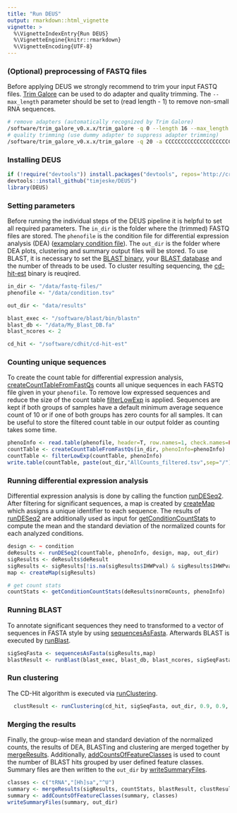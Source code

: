 ```yaml
---
title: "Run DEUS"
output: rmarkdown::html_vignette
vignette: >
  %\VignetteIndexEntry{Run DEUS}
  %\VignetteEngine{knitr::rmarkdown}
  %\VignetteEncoding{UTF-8}
---
```


### (Optional) preprocessing of FASTQ files

Before applying DEUS we strongly recommend to trim your input FASTQ files. 
[Trim Galore](https://www.bioinformatics.babraham.ac.uk/projects/trim_galore/) can be used to do adapter and quality trimming. The `--max_length` parameter should be set to (read length - 1) to remove non-small RNA sequences.

```bash
# remove adapters (automatically recognized by Trim Galore)
/software/trim_galore_v0.x.x/trim_galore -q 0 --length 16 --max_length 49 $in_file -o $out_dir
# quality trimming (use dummy adapter to suppress adapter trimming)
/software/trim_galore_v0.x.x/trim_galore -q 20 -a CCCCCCCCCCCCCCCCCCCCCCCCCCCCCCCCCCCCCCCCCCCCCCCCCC --stringency 50 $in_file -o $out_dir
```

### Installing DEUS

```r
if (!require("devtools")) install.packages("devtools", repos='http://cran.us.r-project.org')
devtools::install_github("timjeske/DEUS")
library(DEUS)

```

### Setting parameters

Before running the individual steps of the DEUS pipeline it is helpful to set all required parameters.
The `in_dir` is the folder where the (trimmed) FASTQ files are stored. The `phenofile` is the condition file for differential expression analysis (DEA) ([examplary condition file](DEUS.html#preparing-a-condition-file)).
The `out_dir` is the folder where DEA plots, clustering and summary output files will be stored.
To use BLAST, it is necessary to set the [BLAST binary](ftp://ftp.ncbi.nlm.nih.gov/blast/executables/blast+/LATEST/), your [BLAST database](DEUS.html#preparing-a-blast-database) and the number of threads to be used. 
To cluster resulting sequencing, the [cd-hit-est](http://weizhongli-lab.org/cd-hit/) binary is reuqired.

```r

in_dir <- "/data/fastq-files/"
phenofile <- "/data/condition.tsv"

out_dir <- "data/results"

blast_exec <- "/software/blast/bin/blastn"
blast_db <- "/data/My_Blast_DB.fa"
blast_ncores <- 2

cd_hit <- "/software/cdhit/cd-hit-est"
```

### Counting unique sequences

To create the count table for differential expression analysis, [createCountTableFromFastQs](../reference/createCountTableFromFastQs.html) counts all unique sequences in each FASTQ file given in your `phenofile`. To remove low expressed sequences and reduce the size of the count table [filterLowExp](../reference/filterLowExp.html) is applied. Sequences are kept if both groups of samples have a default minimum average sequence count of 10 or if one of both groups has zero counts for all samples. It can be useful to store the filtered count table in our output folder as counting takes some time.
```r
phenoInfo <- read.table(phenofile, header=T, row.names=1, check.names=FALSE)
countTable <- createCountTableFromFastQs(in_dir, phenoInfo=phenoInfo)
countTable <- filterLowExp(countTable, phenoInfo)
write.table(countTable, paste(out_dir,"AllCounts_filtered.tsv",sep="/"), col.names=T, quote=F, sep="\t", row.names=T)
```

### Running differential expression analysis

Differential expression analysis is done by calling the function [runDESeq2](../reference/runDESeq2.html). 
After filtering for significant sequences, a map is created by [createMap](../reference/createMap.html) which assigns a unique identifier to each sequence.
The results of [runDESeq2](../reference/runDESeq2.html) are additionally used as input for [getConditionCountStats](../reference/getConditionCountStats.html) to compute the mean and the standard deviation of the normalized counts for each analyzed conditions.

```r
design <- ~ condition
deResults <- runDESeq2(countTable, phenoInfo, design, map, out_dir)
sigResults <- deResults$deResult
sigResults <- sigResults[!is.na(sigResults$IHWPval) & sigResults$IHWPval < 0.05,]
map <- createMap(sigResults)

# get count stats
countStats <- getConditionCountStats(deResults$normCounts, phenoInfo)
```

### Running BLAST

To annotate significant sequences they need to transformed to a vector of sequences in FASTA style by using [sequencesAsFasta](../reference/sequencesAsFasta.html). Afterwards BLAST is executed by [runBlast](../reference/runBlast.html).
```r
sigSeqFasta <- sequencesAsFasta(sigResults,map)
blastResult <- runBlast(blast_exec, blast_db, blast_ncores, sigSeqFasta)
```

### Run clustering

The CD-Hit algorithm is executed via [runClustering](../reference/runClustering.html).
```r
  clustResult <- runClustering(cd_hit, sigSeqFasta, out_dir, 0.9, 0.9, 9, map)
```

### Merging the results

Finally, the group-wise mean and standard deviation of the normalized counts, the results of DEA, BLASTing and clustering are merged together by [mergeResults](../reference/mergeResults.html).
Additionally, [addCountsOfFeatureClasses](../reference/addCountsOfFeatureClasses.html) is used to count the number of BLAST hits grouped by user defined feature classes.
Summary files are then written to the `out_dir` by [writeSummaryFiles](../reference/writeSummaryFiles.html).
```r
classes <- c("tRNA","[Hh]sa","^U")
summary <- mergeResults(sigResults, countStats, blastResult, clustResult, map)
summary <- addCountsOfFeatureClasses(summary, classes)
writeSummaryFiles(summary, out_dir)

```
